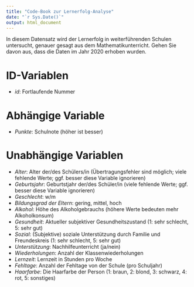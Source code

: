 ```yaml
---
title: "Code-Book zur Lernerfolg-Analyse"
date: "`r Sys.Date()`"
output: html_document
---
```




In diesem Datensatz wird der Lernerfolg in weiterführenden Schulen untersucht, genauer gesagt aus dem Mathematikunterricht. Gehen Sie davon aus, dass die Daten im Jahr 2020 erhoben wurden.


# ID-Variablen

- *id*: Fortlaufende Nummer

# Abhängige Variable

- *Punkte*: Schulnote (höher ist besser)


# Unabhängige Variablen

- *Alter*: Alter der/des Schülers/in (Übertragungsfehler sind möglich; viele fehlende Werte; ggf. besser diese Variable ignorieren)
- *Geburtsjahr*: Geburtstjahr der/des Schüler/in (viele fehlende Werte; ggf. besser diese Variable ignorieren)
- *Geschlecht*: w/m
- *Bildungsgrad der Eltern*: gering, mittel, hoch
- *Alkohol*: Höhe des Alkoholgebrauchs (höhere Werte bedeuten mehr Alkoholkonsum)
- *Gesundheit*: Aktueller subjektiver Gesundheitszustand (1: sehr schlecht, 5: sehr gut)
- *Sozial*: (Subjektive) soziale Unterstützung durch Familie und Freundeskreis (1: sehr schlecht, 5: sehr gut)
- *Unterstützung*: Nachhilfeunterricht (ja/nein)
- *Wiederholungen*: Anzahl der Klassenwiederholungen
- *Lernzeit*: Lernzeit in Stunden pro Woche
- *Fehltage*: Anzahl der Fehltage von der Schule (pro Schuljahr)
- *Haarfarbe*: Die Haarfarbe der Person (1: braun, 2: blond, 3: schwarz, 4: rot, 5: sonstiges)
